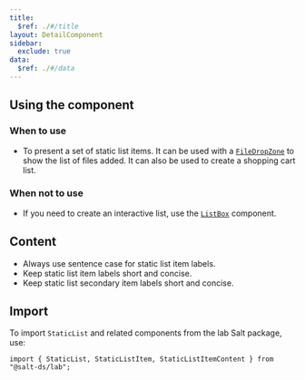 ```yaml
---
title:
  $ref: ./#/title
layout: DetailComponent
sidebar:
  exclude: true
data:
  $ref: ./#/data
---
```


## Using the component

### When to use

- To present a set of static list items. It can be used with a [`FileDropZone`](/salt/components/file-drop-zone) to show the list of files added. It can also be used to create a shopping cart list.

### When not to use

- If you need to create an interactive list, use the [`ListBox`](../list-box) component.

## Content

- Always use sentence case for static list item labels.
- Keep static list item labels short and concise.
- Keep static list secondary item labels short and concise.

## Import

To import `StaticList` and related components from the lab Salt package, use:

```
import { StaticList, StaticListItem, StaticListItemContent } from "@salt-ds/lab";
```

